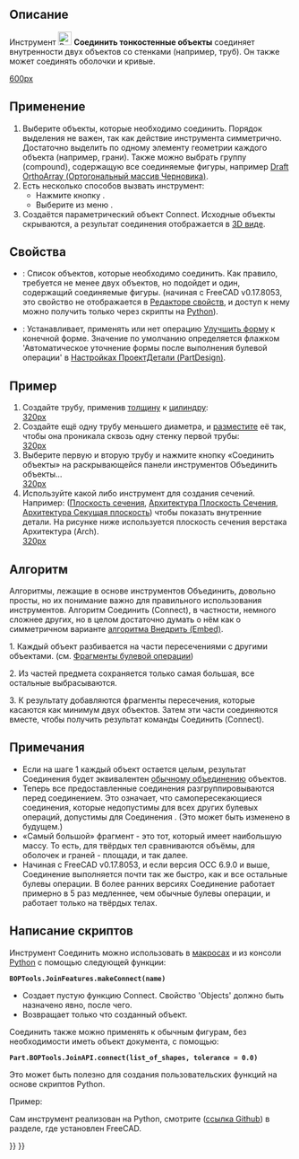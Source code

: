 <languages/>

{{Docnav/ru
|[[Part_Common/ru|Пересечение]]
|[[Part_JoinEmbed/ru|Внедрить тонкостенные объекты]]
|[[Part_Workbench/ru|Деталь]]
|IconL=Part_Common.svg
|IconR=Part_JoinEmbed.svg
|IconC=Workbench_Part.svg
}}

{{GuiCommand/ru
|Name=Part JoinConnect
|Name/ru=Соединить тонкостенные объекты
|MenuLocation=Деталь → Соединить → Соединить объекты
|Workbenches=[[Part_Workbench/ru|Деталь]]
|Version=0.16
|SeeAlso=[[Part_JoinEmbed/ru|Внедрить тонкостенные объекты]], [[Part_JoinCutout/ru|Вырезать в тонкостенном объекте]], [[Part_Boolean/ru|Булевы операции]], [[Part_Thickness/ru|Толщина]]
}}

<span id="Description"></span>
== Описание == 

Инструмент [[Image:Part_JoinConnect.svg|24px]] '''Соединить тонкостенные объекты''' соединяет внутренности двух объектов со стенками (например, труб). Он также может соединять оболочки и кривые.

[[image:JoinFeatures_Connect.png|600px]]

<span id="Usage"></span>
== Применение == 

# Выберите объекты, которые необходимо соединить. Порядок выделения не важен, так как действие инструмента симметрично. Достаточно выделить по одному элементу геометрии каждого объекта (например, грани). Также можно выбрать группу (compound), содержащую все соединяемые фигуры, например [[Draft_OrthoArray/ru|Draft OrthoArray (Ортогональный массив Черновика)]].
# Есть несколько способов вызвать инструмент:
#* Нажмите кнопку {{Button|[[Image:Part_JoinConnect.svg|16px]] [[Part_JoinConnect|Соединить тонкостенные]]}}.
#* Выберите из меню {{MenuCommand|Деталь → Соединить → [[Image:Part_JoinConnect.svg|16px]] Соединить объекты}}.
# Создаётся параметрический объект Connect. Исходные объекты скрываются, а результат соединения отображается в [[3D_view/ru|3D виде]].

<span id="Properties"></span>
== Свойства == 

{{TitleProperty|Соединить}}

* {{PropertyData|Объекты (Objects)}}: Список объектов, которые необходимо соединить. Как правило, требуется не менее двух объектов, но подойдет и один, содержащий соединяемые фигуры. (начиная с FreeCAD v0.17.8053, это свойство не отображается в [[Property_editor/ru|Редакторе свойств]], и доступ к нему можно получить только через скрипты на [[#Scripting|Python]]).
* {{PropertyData|Улучшить (Refine)}}: Устанавливает, применять или нет операцию [[Part RefineShape/ru|Улучшить форму]] к конечной форме. Значение по умолчанию определяется флажком 'Автоматическое уточнение формы после выполнения булевой операции' в [[PartDesign_Preferences/ru|Настройках ПроектДетали (PartDesign)]].

<span id="Example"></span>
== Пример == 

# Создайте трубу, применив [[Part_Thickness/ru|толщину]] к [[Part_Cylinder/ru|цилиндру]]: <br />[[image:JoinFeatures_Example_step1.png|320px]]
# Создайте ещё одну трубу меньшего диаметра, и [[Placement/ru|разместите]] её так, чтобы она проникала сквозь одну стенку первой трубы: <br />[[image:JoinFeatures_Example_step2.png|320px]]
# Выберите первую и вторую трубу и нажмите кнопку «Соединить объекты» на раскрывающейся панели инструментов Объединить объекты... <br />[[image:JoinFeatures_Example_step3_Connect.png|320px]]
# Используйте какой либо инструмент для создания сечений. Например: ([[Std_ToggleClipPlane/ru|Плоскость сечения]], [[Arch_SectionPlane/ru|Архитектура Плоскость Сечения]], [[Arch_CutPlane/ru|Архитектура Секущая плоскость]]) чтобы показать внутренние детали. На рисунке ниже используется плоскость сечения верстака Архитектура (Arch).<br />[[image:JoinFeatures_Example_step4_Connect.png|320px]]

<span id="Algorithm"></span>
== Алгоритм ==

Алгоритмы, лежащие в основе инструментов Объединить, довольно просты, но их понимание важно для правильного использования инструментов. Алгоритм Соединить (Connect), в частности, немного сложнее других, но в целом достаточно думать о нём как о симметричном варианте [[Part_JoinEmbed/ru#Алгоритм|алгоритма Внедрить (Embed)]].

1. Каждый объект разбивается на части пересечениями с другими объектами. (см. [[Part_BooleanFragments/ru|Фрагменты булевой операции]]) 

2. Из частей предмета сохраняется только самая большая, все остальные выбрасываются.

3. К результату добавляются фрагменты пересечения, которые касаются как минимум двух объектов. Затем эти части соединяются вместе, чтобы получить результат команды Соединить (Connect).

<span id="Notes"></span>
== Примечания == 

* Если на шаге 1 каждый объект остается целым, результат Соединения будет эквивалентен [[Part_Fuse/ru|обычному объединению]] объектов.
* Теперь все предоставленные соединения разгруппировываются перед соединением. Это означает, что самопересекающиеся соединения, которые недопустимы для всех других булевых операций, допустимы для Соединения . (Это может быть изменено в будущем.)
* «Самый большой» фрагмент - это тот, который имеет наибольшую массу. То есть, для твёрдых тел сравниваются объёмы, для оболочек и граней - площади, и так далее.
* Начиная с FreeCAD v0.17.8053, и если версия OCC 6.9.0 и выше, Соединение выполняется почти так же быстро, как и все остальные булевы операции. В более ранних версиях Соединение работает примерно в 5 раз медленнее, чем обычные булевы операции, и работает только на твёрдых телах.

<span id="Scripting"></span>
== Написание скриптов ==

Инструмент Соединить можно использовать в [[Macros/ru|макросах]] и из консоли [[Python/ru|Python]] с помощью следующей функции:

 '''BOPTools.JoinFeatures.makeConnect(name)'''

* Создает пустую функцию Connect. Свойство 'Objects' должно быть назначено явно, после чего.
* Возвращает только что созданный объект.

Соединить также можно применять к обычным фигурам, без необходимости иметь объект документа, с помощью:

 '''Part.BOPTools.JoinAPI.connect(list_of_shapes, tolerance = 0.0)'''

Это может быть полезно для создания пользовательских функций на основе скриптов Python.

Пример:

{{code|code=
import Part
j = Part.BOPTools.JoinFeatures.makeConnect(name= 'Connect')
j.Objects = FreeCADGui.Selection.getSelection()
}}

Сам инструмент реализован на Python, смотрите {{FileName|/Mod/Part/BOPTools/JoinFeatures.py}} ([https://github.com/FreeCAD/FreeCAD/blob/master/src/Mod/Part/BOPTools/JoinFeatures.py ссылка Github]) в разделе, где установлен FreeCAD.


{{Docnav/ru
|[[Part_Common/ru|Пересечение]]
|[[Part_JoinEmbed/ru|Внедрить тонкостенные объекты]]
|[[Part_Workbench/ru|Деталь]]
|IconL=Part_Common.svg
|IconR=Part_JoinEmbed.svg
|IconC=Workbench_Part.svg
}}

{{Part_Tools_navi{{#translation:}}}}
{{Userdocnavi{{#translation:}}}}